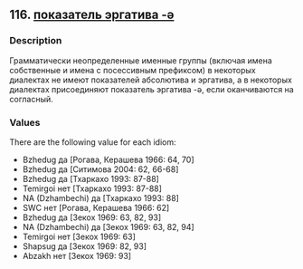 ## 116. <a href =  'https://agricolamz.github.io/The_Circassian_Isoglosses_Database/116.html'>показатель эргатива -ə</a>
### Description

Грамматически неопределенные именные группы (включая имена собственные и имена с посессивным префиксом) в некоторых диалектах не имеют показателей абсолютива и эргатива, а в некоторых диалектах присоединяют показатель эргатива -ə, если оканчиваются на согласный.

### Values
There are the following value for each idiom:

* Bzhedug  да [Рогава, Керашева 1966: 64, 70] 
* Bzhedug  да [Ситимова 2004: 62, 66-68] 
* Bzhedug  да [Тхаркахо 1993: 87-88] 
* Temirgoi  нет [Тхаркахо 1993: 87-88] 
* NA (Dzhambechi) да [Тхаркахо 1993: 88] 
* SWC  нет [Рогава, Керашева 1966: 62] 
* Bzhedug  да [Зекох 1969: 63, 82, 93] 
* NA (Dzhambechi) да [Зекох 1969: 63, 82, 94] 
* Temirgoi  нет [Зекох 1969: 63] 
* Shapsug  да [Зекох 1969: 82, 93] 
* Abzakh  нет [Зекох 1969: 93] 

